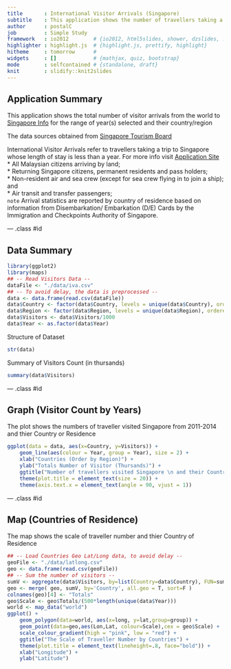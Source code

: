 ```yaml
---
title       : International Visitor Arrivals (Singapore)
subtitle    : This application shows the number of travellers taking a trip to Singapore
author      : postalC
job         : Simple Study
framework   : io2012        # {io2012, html5slides, shower, dzslides, ...}
highlighter : highlight.js  # {highlight.js, prettify, highlight}
hitheme     : tomorrow      # 
widgets     : []            # {mathjax, quiz, bootstrap}
mode        : selfcontained # {standalone, draft}
knit        : slidify::knit2slides
---
```


## Application Summary

This application shows the total number of visitor arrivals from the world to [Singapore Info](https://www.stb.gov.sg/statistics-and-market-insights/Pages/statistics-visitor-arrivals.aspx) for the range of year(s) selected and their country/region  

The data sources obtained from [Singapore Tourism Board](http://en.wikipedia.org/wiki/Singapore)  

International Visitor Arrivals refer to travellers taking a trip to Singapore whose length of stay is less than a year. For more info visit [Application Site](https://postalc.shinyapps.io/visFull/)  
* All Malaysian citizens arriving by land;  
* Returning Singapore citizens, permanent residents and pass holders;  
* Non-resident air and sea crew (except for sea crew flying in to join a ship); and  
* Air transit and transfer passengers;  
`note` Arrival statistics are reported by country of residence based on information from Disembarkation/ Embarkation (D/E) Cards by the Immigration and Checkpoints Authority of Singapore.  


--- .class #id 

## Data Summary

```r
library(ggplot2)
library(maps)
## -- Read Visitors Data --
dataFile <- "./data/iva.csv"
## -- To avoid delay, the data is preprocessed --
data <- data.frame(read.csv(dataFile))
data$Country <- factor(data$Country, levels = unique(data$Country), ordered = TRUE)
data$Region <- factor(data$Region, levels = unique(data$Region), ordered = TRUE)
data$Visitors <- data$Visitors/1000
data$Year <- as.factor(data$Year)
```

Structure of Dataset
```r
str(data)
```

Summary of Visitors Count (in thursands)
```r
summary(data$Visitors)
```

--- .class #id 

## Graph (Visitor Count by Years)

The plot shows the numbers of traveller visited Singapore from 2011-2014 and thier Country or Residence
```r
ggplot(data = data, aes(x=Country, y=Visitors)) + 
    geom_line(aes(colour = Year, group = Year), size = 2) +
    xlab("Countries (Order by Region)") +
    ylab("Totals Number of Visitor (Thursands)") +
    ggtitle("Number of travellers visited Singapore \n and their Country of Residence by Year") +
    theme(plot.title = element_text(size = 20)) +
    theme(axis.text.x = element_text(angle = 90, vjust = 1)) 
```

--- .class #id 

## Map (Countries of Residence)
The map shows the scale of traveller number and thier Country of Residence 
```r
## -- Load Countries Geo Lat/Long data, to avoid delay --
geoFile <- "./data/latlong.csv"
geo <- data.frame(read.csv(geoFile))
## -- Sum the number of visitors --
sumV <- aggregate(data$Visitors, by=list(Country=data$Country), FUN=sum)
geo <- merge( geo, sumV, by='Country', all.geo = T, sort=F )
colnames(geo)[4] <- "Totals"
geo$Scale <- geo$Totals/(500*length(unique(data$Year)))
world <- map_data("world")
ggplot() +
    geom_polygon(data=world, aes(x=long, y=lat,group=group)) + 
    geom_point(data=geo,aes(Lon,Lat, colour=Scale),cex = geo$Scale) + 
    scale_colour_gradient(high = "pink", low = "red") +
    ggtitle("The Scale of Traveller Number by Countries") +
    theme(plot.title = element_text(lineheight=.8, face="bold")) +
    xlab("Longitude") + 
    ylab("Latitude")
```
